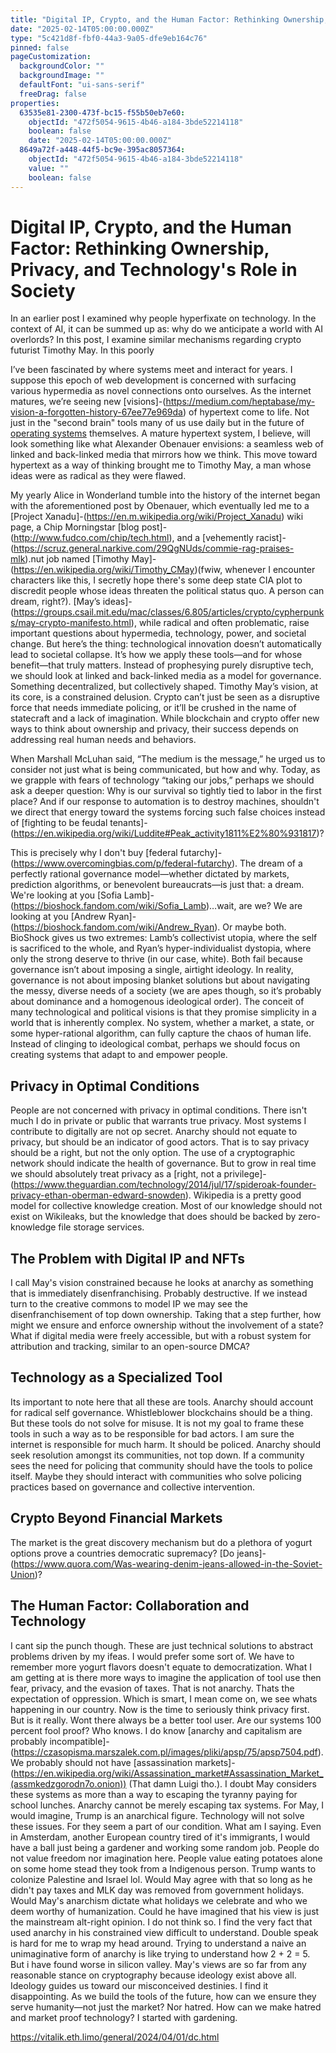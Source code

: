 ```yaml
---
title: "Digital IP, Crypto, and the Human Factor: Rethinking Ownership, Privacy, and Technologys Role in Society"
date: "2025-02-14T05:00:00.000Z"
type: "5c421d8f-fbf0-44a3-9a05-dfe9eb164c76"
pinned: false
pageCustomization:
  backgroundColor: ""
  backgroundImage: ""
  defaultFont: "ui-sans-serif"
  freeDrag: false
properties:
  63535e81-2300-473f-bc15-f55b50eb7e60:
    objectId: "472f5054-9615-4b46-a184-3bde52214118"
    boolean: false
    date: "2025-02-14T05:00:00.000Z"
  8649a72f-a448-44f5-bc9e-395ac8057364:
    objectId: "472f5054-9615-4b46-a184-3bde52214118"
    value: ""
    boolean: false
---
```


# Digital IP, Crypto, and the Human Factor: Rethinking Ownership, Privacy, and Technology's Role in Society

In an earlier post I examined why people hyperfixate on technology. In the context of AI, it can be summed up as: why do we anticipate a world with AI overlords? In this post, I examine similar mechanisms regarding crypto futurist Timothy May. In this poorly

I’ve been fascinated by where systems meet and interact for years. I suppose this epoch of web development is concerned with surfacing various hypermedia as novel connections onto ourselves. As the internet matures, we’re seeing new [visions]-(https://medium.com/heptabase/my-vision-a-forgotten-history-67ee77e969da) of hypertext come to life. Not just in the "second brain" tools many of us use daily but in the future of [operating systems](https://alexanderobenauer.com/labnotes/040/) themselves. A mature hypertext system, I believe, will look something like what Alexander Obenauer envisions: a seamless web of linked and back-linked media that mirrors how we think. This move toward hypertext as a way of thinking brought me to Timothy May, a man whose ideas were as radical as they were flawed.

My yearly Alice in Wonderland tumble into the history of the internet began with the aforementioned post by Obenauer, which eventually led me to a [Project Xanadu]-(https://en.m.wikipedia.org/wiki/Project_Xanadu) wiki page, a Chip Morningstar [blog post]-(http://www.fudco.com/chip/tech.html), and a [vehemently racist]-(https://scruz.general.narkive.com/29QgNUds/commie-rag-praises-mlk).nut job named [Timothy May]-(https://en.wikipedia.org/wiki/Timothy_CMay)(fwiw, whenever I encounter characters like this, I secretly hope there's some deep state CIA plot to discredit people whose ideas threaten the political status quo. A person can dream, right?). [May’s ideas]-(https://groups.csail.mit.edu/mac/classes/6.805/articles/crypto/cypherpunks/may-crypto-manifesto.html), while radical and often problematic, raise important questions about hypermedia, technology, power, and societal change. But here’s the thing: technological innovation doesn’t automatically lead to societal collapse. It’s how we apply these tools—and for whose benefit—that truly matters. Instead of prophesying purely disruptive tech, we should look at linked and back-linked media as a model for governance. Something decentralized, but collectively shaped. Timothy May’s vision, at its core, is a constrained delusion. Crypto can’t just be seen as a disruptive force that needs immediate policing, or it’ll be crushed in the name of statecraft and a lack of imagination. While blockchain and crypto offer new ways to think about ownership and privacy, their success depends on addressing real human needs and behaviors.

When Marshall McLuhan said, “The medium is the message,” he urged us to consider not just what is being communicated, but how and why. Today, as we grapple with fears of technology “taking our jobs,” perhaps we should ask a deeper question: Why is our survival so tightly tied to labor in the first place? And if our response to automation is to destroy machines, shouldn't we direct that energy toward the systems forcing such false choices instead of [fighting to be feudal tenants]-(https://en.wikipedia.org/wiki/Luddite#Peak_activity1811%E2%80%931817)?

This is precisely why I don't buy [federal futarchy]-(https://www.overcomingbias.com/p/federal-futarchy). The dream of a perfectly rational governance model—whether dictated by markets, prediction algorithms, or benevolent bureaucrats—is just that: a dream. We're looking at you [Sofia Lamb]-(https://bioshock.fandom.com/wiki/Sofia_Lamb)…wait, are we? We are looking at you [Andrew Ryan]-(https://bioshock.fandom.com/wiki/Andrew_Ryan). Or maybe both. BioShock gives us two extremes: Lamb’s collectivist utopia, where the self is sacrificed to the whole, and Ryan’s hyper-individualist dystopia, where only the strong deserve to thrive (in our case, white). Both fail because governance isn’t about imposing a single, airtight ideology. In reality, governance is not about imposing blanket solutions but about navigating the messy, diverse needs of a society (we are apes though, so it’s probably about dominance and a homogenous ideological order). The conceit of many technological and political visions is that they promise simplicity in a world that is inherently complex. No system, whether a market, a state, or some hyper-rational algorithm, can fully capture the chaos of human life. Instead of clinging to ideological combat, perhaps we should focus on creating systems that adapt to and empower people.

## Privacy in Optimal Conditions

People are not concerned with privacy in optimal conditions. There isn't much I do in private or public that warrants true privacy. Most systems I contribute to digitally are not op secret. Anarchy should not equate to privacy, but should be an indicator of good actors. That is to say privacy should be a right, but not the only option. The use of a cryptographic network should indicate the health of governance. But to grow in real time we should absolutely treat privacy as a [right, not a privilege]-(https://www.theguardian.com/technology/2014/jul/17/spideroak-founder-privacy-ethan-oberman-edward-snowden). Wikipedia is a pretty good model for collective knowledge creation. Most of our knowledge should not exist on Wikileaks, but the knowledge that does should be backed by zero-knowledge file storage services.

## The Problem with Digital IP and NFTs

I call May's vision constrained because he looks at anarchy as something that is immediately disenfranchising. Probably destructive. If we instead turn to the creative commons to model IP we may see the disenfranchisement of top down ownership. Taking that a step further, how might we ensure and enforce ownership without the involvement of a state? What if digital media were freely accessible, but with a robust system for attribution and tracking, similar to an open-source DMCA?

## Technology as a Specialized Tool

Its important to note here that all these are tools. Anarchy should account for radical self governance. Whistleblower blockchains should be a thing. But these tools do not solve for misuse. It is not my goal to frame these tools in such a way as to be responsible for bad actors. I am sure the internet is responsible for much harm. It should be policed. Anarchy should seek resolution amongst its communities, not top down. If a community sees the need for policing that community should have the tools to police itself. Maybe they should interact with communities who solve policing practices based on governance and collective intervention.

## Crypto Beyond Financial Markets

The market is the great discovery mechanism but do a plethora of yogurt options prove a countries democratic supremacy? [Do jeans]-(https://www.quora.com/Was-wearing-denim-jeans-allowed-in-the-Soviet-Union)?

## The Human Factor: Collaboration and Technology

I cant sip the punch though. These are just technical solutions to abstract problems driven by my ifeas. I would prefer some sort of. We have to remember more yogurt flavors doesn't equate to democratization. What I am getting at is there more ways to imagine the application of tool use then fear, privacy, and the evasion of taxes. That is not anarchy. Thats the expectation of oppression. Which is smart, I mean come on, we see whats happening in our country. Now is the time to seriously think privacy first. But is it really. Wont there always be a better tool user. Are our systems 100 percent fool proof? Who knows. I do know [anarchy and capitalism are probably incompatible]-(https://czasopisma.marszalek.com.pl/images/pliki/apsp/75/apsp7504.pdf). We probably should not have [assassination markets]-(https://en.wikipedia.org/wiki/Assassination_market#Assassination_Market_(assmkedzgorodn7o.onion)) (That damn Luigi tho.). I doubt May considers these systems as more than a way to escaping the tyranny paying for school lunches. Anarchy cannot be merely escaping tax systems. For May, I would imagine, Trump is an anarchical figure. Technology will not solve these issues. For they seem a part of our condition. What am I saying. Even in Amsterdam, another European country tired of it's immigrants, I would have a ball just being a gardener and working some random job. People do not value freedom nor imagination here. People value eating potatoes alone on some home stead they took from a Indigenous person. Trump wants to colonize Palestine and Israel lol. Would May agree with that so long as he didn't pay taxes and MLK day was removed from government holidays. Would May's anarchism dictate what holidays we celebrate and who we deem worthy of humanization. Could he have imagined that his view is just the mainstream alt-right opinion. I do not think so. I find the very fact that used anarchy in his constrained view difficult to understand. Double speak is hard for me to wrap my head around. Trying to understand a naive an unimaginative form of anarchy is like trying to understand how 2 + 2 = 5. But i have found worse in silicon valley. May's views are so far from any reasonable stance on cryptography because ideology exist above all. Ideology guides us toward our misconceived destinies. I find it disappointing. As we build the tools of the future, how can we ensure they serve humanity—not just the market? Nor hatred. How can we make hatred and market proof technology? I started with gardening.

https://vitalik.eth.limo/general/2024/04/01/dc.html
